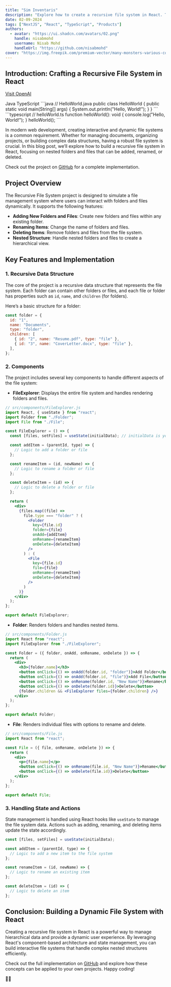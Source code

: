 ```yaml
---
title: "Sim Inventaris"
description: "Explore how to create a recursive file system in React. This blog post provides a comprehensive guide on building a file system where folders and files can be nested, added, renamed, and deleted."
date: 02-09-2024
tags: ["NextJS", "React", "TypeScript", "Products"]
authors:
  - avatar: "https://ui.shadcn.com/avatars/02.png"
    handle: nisabmohd
    username: Nisab Mohd
    handleUrl: "https://github.com/nisabmohd"
cover: "https://img.freepik.com/premium-vector/many-monsters-various-colors-doodle-come-bless-birthday-happy_577083-84.jpg?w=826"
---
```


## Introduction: Crafting a Recursive File System in React

[Visit OpenAI](https://www.openai.com)

<Tabs defaultValue="java" className="pt-5 pb-1">
  <TabsList>
    <TabsTrigger value="java">Java</TabsTrigger>
    <TabsTrigger value="typescript">TypeScript</TabsTrigger>
  </TabsList>
  <TabsContent value="java">
    ```java
    // HelloWorld.java
    public class HelloWorld {
        public static void main(String[] args) {
            System.out.println("Hello, World!");
        }
    }
    ```
  </TabsContent>
  <TabsContent value="typescript">
    ```typescript
    // helloWorld.ts
    function helloWorld(): void {
        console.log("Hello, World!");
    }
    helloWorld();
    ```
  </TabsContent>
</Tabs>

<Outlet path="/getting-started/fated-to-be-loved-by-villains" />

In modern web development, creating interactive and dynamic file systems is a common requirement. Whether for managing documents, organizing projects, or building complex data structures, having a robust file system is crucial. In this blog post, we’ll explore how to build a recursive file system in React, focusing on nested folders and files that can be added, renamed, or deleted.

Check out the project on [GitHub](https://github.com/nisabmohd/recursive-file-system-react) for a complete implementation.

## Project Overview

The Recursive File System project is designed to simulate a file management system where users can interact with folders and files dynamically. It supports the following features:

- **Adding New Folders and Files**: Create new folders and files within any existing folder.
- **Renaming Items**: Change the name of folders and files.
- **Deleting Items**: Remove folders and files from the file system.
- **Nested Structure**: Handle nested folders and files to create a hierarchical view.

## Key Features and Implementation

### 1. Recursive Data Structure

The core of the project is a recursive data structure that represents the file system. Each folder can contain other folders or files, and each file or folder has properties such as `id`, `name`, and `children` (for folders).

Here’s a basic structure for a folder:

```jsx
const folder = {
  id: "1",
  name: "Documents",
  type: "folder",
  children: [
    { id: "2", name: "Resume.pdf", type: "file" },
    { id: "3", name: "CoverLetter.docx", type: "file" },
  ],
};
```

### 2. Components

The project includes several key components to handle different aspects of the file system:

- **FileExplorer**: Displays the entire file system and handles rendering folders and files.

```jsx
// src/components/FileExplorer.js
import React, { useState } from "react";
import Folder from "./Folder";
import File from "./File";

const FileExplorer = () => {
  const [files, setFiles] = useState(initialData); // initialData is your recursive data structure

  const addItem = (parentId, type) => {
    // Logic to add a folder or file
  };

  const renameItem = (id, newName) => {
    // Logic to rename a folder or file
  };

  const deleteItem = (id) => {
    // Logic to delete a folder or file
  };

  return (
    <div>
      {files.map((file) =>
        file.type === "folder" ? (
          <Folder
            key={file.id}
            folder={file}
            onAdd={addItem}
            onRename={renameItem}
            onDelete={deleteItem}
          />
        ) : (
          <File
            key={file.id}
            file={file}
            onRename={renameItem}
            onDelete={deleteItem}
          />
        )
      )}
    </div>
  );
};

export default FileExplorer;
```

- **Folder**: Renders folders and handles nested items.

```jsx
// src/components/Folder.js
import React from "react";
import FileExplorer from "./FileExplorer";

const Folder = ({ folder, onAdd, onRename, onDelete }) => {
  return (
    <div>
      <h3>{folder.name}</h3>
      <button onClick={() => onAdd(folder.id, "folder")}>Add Folder</button>
      <button onClick={() => onAdd(folder.id, "file")}>Add File</button>
      <button onClick={() => onRename(folder.id, "New Name")}>Rename</button>
      <button onClick={() => onDelete(folder.id)}>Delete</button>
      {folder.children && <FileExplorer files={folder.children} />}
    </div>
  );
};

export default Folder;
```

- **File**: Renders individual files with options to rename and delete.

```jsx
// src/components/File.js
import React from "react";

const File = ({ file, onRename, onDelete }) => {
  return (
    <div>
      <p>{file.name}</p>
      <button onClick={() => onRename(file.id, "New Name")}>Rename</button>
      <button onClick={() => onDelete(file.id)}>Delete</button>
    </div>
  );
};

export default File;
```

### 3. Handling State and Actions

State management is handled using React hooks like `useState` to manage the file system data. Actions such as adding, renaming, and deleting items update the state accordingly.

```jsx
const [files, setFiles] = useState(initialData);

const addItem = (parentId, type) => {
  // Logic to add a new item to the file system
};

const renameItem = (id, newName) => {
  // Logic to rename an existing item
};

const deleteItem = (id) => {
  // Logic to delete an item
};
```

## Conclusion: Building a Dynamic File System with React

Creating a recursive file system in React is a powerful way to manage hierarchical data and provide a dynamic user experience. By leveraging React's component-based architecture and state management, you can build interactive file systems that handle complex nested structures efficiently.

Check out the full implementation on [GitHub](https://github.com/nisabmohd/recursive-file-system-react) and explore how these concepts can be applied to your own projects. Happy coding!

🚀📁
